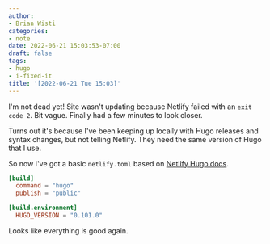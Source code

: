 ```yaml
---
author:
- Brian Wisti
categories:
- note
date: 2022-06-21 15:03:53-07:00
draft: false
tags:
- hugo
- i-fixed-it
title: '[2022-06-21 Tue 15:03]'
---
```


I'm not dead yet! Site wasn't updating because Netlify failed with an `exit
code 2`. Bit vague. Finally had a few minutes to look closer.

Turns out it's because I've been keeping up locally with Hugo releases and
syntax changes, but not telling Netlify. They need the same version of Hugo
that I use.

So now I've got a basic `netlify.toml` based on [Netlify Hugo
docs][netlify-hugo].

[netlify-hugo]: https://docs.netlify.com/integrations/frameworks/hugo/

```toml
[build]
  command = "hugo"
  publish = "public"

[build.environment]
  HUGO_VERSION = "0.101.0"
```

Looks like everything is good again.
